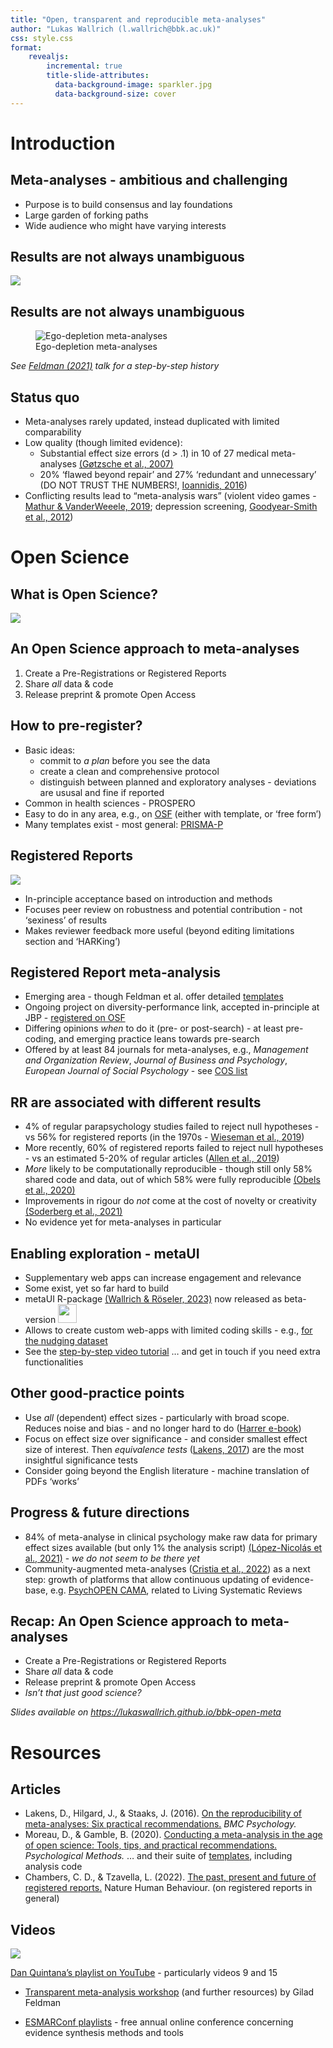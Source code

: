 ```yaml
---
title: "Open, transparent and reproducible meta-analyses"
author: "Lukas Wallrich (l.wallrich@bbk.ac.uk)"
css: style.css
format: 
    revealjs:
        incremental: true
        title-slide-attributes:
          data-background-image: sparkler.jpg
          data-background-size: cover
---
```


# Introduction

## Meta-analyses - ambitious and challenging

- Purpose is to build consensus and lay foundations
- Large garden of forking paths
- Wide audience who might have varying interests

## Results are not always unambiguous
::: {.fragment}
![](MetaAnalyses_OpenScience_insertimage_7.png)
:::


## Results are not always unambiguous

![Ego-depletion meta-analyses](MetaAnalyses_OpenScience_insertimage_2.png)

*See [Feldman (2021)](https://youtu.be/Hiu3rF5ir1U?t=3340) talk for a step-by-step history*


## Status quo

- Meta-analyses rarely updated, instead duplicated with limited comparability
- Low quality (though limited evidence):
    - Substantial effect size errors (d > .1) in 10 of 27 medical meta-analyses [(Gøtzsche et al., 2007)](https://jamanetwork.com/journals/jama/article-abstract/208139)
    - 20% 'flawed beyond repair' and 27% 'redundant and unnecessary' (DO NOT TRUST THE NUMBERS!, [Ioannidis, 2016](https://me001ned.edis.at/publichealth/archiv/artikel/Artikel%202016/2016_Ioannidis_The%20Mass%20Production%20of%20Redundant,%20Misleading,%20and%20Conflicted%20Systematic%20Reviews%20and%20Meta-analyses.pdf))
- Conflicting results lead to "meta-analysis wars" (violent video games - [Mathur & VanderWeeele, 2019](https://www.ncbi.nlm.nih.gov/pmc/articles/PMC6904227/); depression screening, [Goodyear-Smith et al., 2012](https://bmcmedresmethodol.biomedcentral.com/articles/10.1186/1471-2288-12-76))    


# Open Science 

## What is Open Science?

![](MetaAnalyses_OpenScience_insertimage_4.png)

## An Open Science approach to meta-analyses


1. Create a Pre-Registrations or Registered Reports
2. Share *all* data & code
3. Release preprint & promote Open Access

## How to pre-register?

- Basic ideas:
    - commit to *a plan* before you see the data
    - create a clean and comprehensive protocol
    - distinguish between planned and exploratory analyses - deviations are ususal and fine if reported
- Common in health sciences - PROSPERO
- Easy to do in any area, e.g., on [OSF](https://osf.io/registries/) (either with template, or 'free form')
- Many templates exist - most general: [PRISMA-P](http://prisma-statement.org/Extensions/Protocols?AspxAutoDetectCookieSupport=1)

## Registered Reports

::: {.fragment}
![](MetaAnalyses_OpenScience_insertimage_5.png)
:::

- In-principle acceptance based on introduction and methods
- Focuses peer review on robustness and potential contribution - not 'sexiness' of results
- Makes reviewer feedback more useful (beyond editing limitations section and 'HARKing')

## Registered Report meta-analysis

- Emerging area - though Feldman et al. offer detailed [templates](https://mgto.org/meta-analysis-registered-reports/)
- Ongoing project on diversity-performance link, accepted in-principle at JBP - [registered on OSF](https://osf.io/f5qdn)
- Differing opinions *when* to do it (pre- or post-search) - at least pre-coding, and emerging practice leans towards pre-search
- Offered by at least 84 journals for meta-analyses, e.g., *Management and Organization Review*, *Journal of Business and Psychology*, *European Journal of Social Psychology* - see [COS list](https://docs.google.com/spreadsheets/d/1D4_k-8C_UENTRtbPzXfhjEyu3BfLxdOsn9j-otrO870/edit#gid=0)

## RR are associated with different results

- 4% of regular parapsychology studies failed to reject null hypotheses - vs 56% for registered reports (in the 1970s - [Wieseman et al., 2019](https://peerj.com/articles/6232/))
- More recently, 60% of registered reports failed to reject null hypotheses - vs an estimated 5-20% of regular articles ([Allen et al., 2019](https://journals.plos.org/plosbiology/article?id=10.1371/journal.pbio.3000246))
- *More* likely to be computationally reproducible - though still only 58% shared code and data, out of which 58% were fully reproducible [(Obels et al., 2020)](https://journals.sagepub.com/doi/10.1177/2515245920918872)
- Improvements in rigour do *not* come at the cost of novelty or creativity [(Soderberg et al., 2021)](https://osf.io/preprints/metaarxiv/7x9vy/)
- No evidence yet for meta-analyses in particular

## Enabling exploration - metaUI

- Supplementary web apps can increase engagement and relevance
- Some exist, yet so far hard to build
- metaUI R-package [(Wallrich & Röseler, 2023)](https://lukaswallrich.github.io/metaUI/) now released as beta-version ![](MetaAnalyses_OpenScience_insertimage_8.png){height=30}
- Allows to create custom web-apps with limited coding skills - e.g., [for the nudging dataset](https://lukaswallrich.shinyapps.io/nudging_app/)
- See the [step-by-step video tutorial](https://www.youtube.com/watch?v=iaTMFzWfCe0&ab_channel=ESMARConf) ... and get in touch if you need extra functionalities

## Other good-practice points

- Use *all* (dependent) effect sizes - particularly with broad scope. Reduces noise and bias - and no longer hard to do ([Harrer e-book](https://bookdown.org/MathiasHarrer/Doing_Meta_Analysis_in_R/multilevel-ma.html)) 
- Focus on effect size over significance - and consider smallest effect size of interest. Then *equivalence tests* ([Lakens, 2017](https://journals.sagepub.com/doi/10.1177/1948550617697177)) are the most insightful significance tests
- Consider going beyond the English literature - machine translation of PDFs 'works'


## Progress & future directions

- 84% of meta-analyse in clinical psychology make raw data for primary effect sizes available (but only 1% the analysis script) [(López-Nicolás et al., 2021)](https://d-nb.info/1242862358/34) - *we do not seem to be there yet*
- Community-augmented meta-analyses ([Cristia et al., 2022](https://open.lnu.se/index.php/metapsychology/article/view/2741/2746)) as a next step: growth of platforms that allow continuous updating of evidence-base, e.g. [PsychOPEN CAMA](https://cama.psychopen.eu/analyses), related to Living Systematic Reviews

## Recap: An Open Science approach to meta-analyses

- Create a Pre-Registrations or Registered Reports
- Share *all* data & code
- Release preprint & promote Open Access
- *Isn't that just good science?*

::: {.fragment}
::: aside
*Slides available on [https://lukaswallrich.github.io/bbk-open-meta](https://lukaswallrich.github.io/bbk-open-meta)*
:::
:::

# Resources

## Articles

- Lakens, D., Hilgard, J., & Staaks, J. (2016). [On the reproducibility of meta-analyses: Six practical recommendations.](https://bmcpsychology.biomedcentral.com/articles/10.1186/s40359-016-0126-3) *BMC Psychology.*
- Moreau, D., & Gamble, B. (2020). [Conducting a meta-analysis in the age of open science: Tools, tips, and practical recommendations.](https://psyarxiv.com/t5dwg/) *Psychological Methods.* ... and their suite of [templates](https://osf.io/q8stz/?view_only=), including analysis code
- Chambers, C. D., & Tzavella, L. (2022). [The past, present and future of registered reports.](https://www.nature.com/articles/s41562-021-01193-7) Nature Human Behaviour. (on registered reports in general)

## Videos

![](MetaAnalyses_OpenScience_insertimage_6.png)

[Dan Quintana's playlist on YouTube](https://www.youtube.com/playlist?list=PLLxPQQX9fjv1PaBVlPbOaXLcIDLlcgQa9) - particularly videos 9 and 15

- [Transparent meta-analysis workshop](https://mgto.org/meta-analysis-registered-reports/) (and further resources) by Gilad Feldman

- [ESMARConf playlists](https://www.youtube.com/@esmarconf/playlists) - free annual online conference concerning evidence synthesis methods and tools